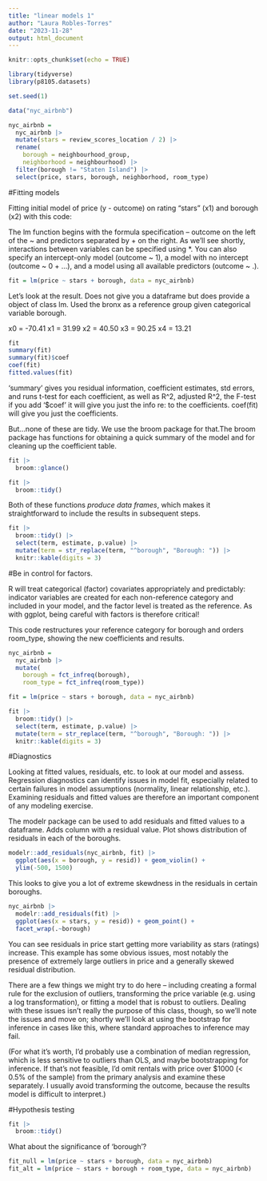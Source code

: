 ```yaml
---
title: "linear models 1"
author: "Laura Robles-Torres"
date: "2023-11-28"
output: html_document
---
```


```r
knitr::opts_chunk$set(echo = TRUE)
```

```r
library(tidyverse)
library(p8105.datasets)

set.seed(1)
```

```r
data("nyc_airbnb")

nyc_airbnb = 
  nyc_airbnb |> 
  mutate(stars = review_scores_location / 2) |> 
  rename(
    borough = neighbourhood_group,
    neighborhood = neighbourhood) |> 
  filter(borough != "Staten Island") |> 
  select(price, stars, borough, neighborhood, room_type)
```

#Fitting models 

Fitting initial model of price (y - outcome) on rating "stars" (x1) and borough (x2) with this code:

The lm function begins with the formula specification – outcome on the left of the ~ and predictors separated by + on the right. As we’ll see shortly, interactions between variables can be specified using *. You can also specify an intercept-only model (outcome ~ 1), a model with no intercept (outcome ~ 0 + ...), and a model using all available predictors (outcome ~ .).
```r
fit = lm(price ~ stars + borough, data = nyc_airbnb)
```

Let's look at the result. Does not give you a dataframe but does provide a object of class lm. Used the bronx as a reference group given categorical variable borough. 

x0 = -70.41
x1 = 31.99
x2 = 40.50
x3 = 90.25
x4 = 13.21

```r
fit
summary(fit)
summary(fit)$coef
coef(fit)
fitted.values(fit)
```
'summary' gives you residual information, coefficient estimates, std errors, and runs t-test for each coefficient, as well as R^2, adjusted R^2, the F-test 
if you add '$coef' it will give you just the info re: to the coefficients.
coef(fit) will give you just the coefficients.

But...none of these are tidy. We use the broom package for that.The broom package has functions for obtaining a quick summary of the model and for cleaning up the coefficient table. 

```r
fit |> 
  broom::glance() 

fit |>
  broom::tidy()

```
Both of these functions *produce data frames*, which makes it straightforward to include the results in subsequent steps.

```r
fit |> 
  broom::tidy() |> 
  select(term, estimate, p.value) |> 
  mutate(term = str_replace(term, "^borough", "Borough: ")) |> 
  knitr::kable(digits = 3)
```

#Be in control for factors. 

R will treat categorical (factor) covariates appropriately and predictably: indicator variables are created for each non-reference category and included in your model, and the factor level is treated as the reference. As with ggplot, being careful with factors is therefore critical!

This code restructures your reference category for borough and orders room_type, showing the new coefficients and results.

```r
nyc_airbnb = 
  nyc_airbnb |> 
  mutate(
    borough = fct_infreq(borough),
    room_type = fct_infreq(room_type))

fit = lm(price ~ stars + borough, data = nyc_airbnb)

fit |> 
  broom::tidy() |> 
  select(term, estimate, p.value) |> 
  mutate(term = str_replace(term, "^borough", "Borough: ")) |> 
  knitr::kable(digits = 3)
```

#Diagnostics 

Looking at fitted values, residuals, etc. to look at our model and assess. Regression diagnostics can identify issues in model fit, especially related to certain failures in model assumptions (normality, linear relationship, etc.). Examining residuals and fitted values are therefore an important component of any modeling exercise.

The modelr package can be used to add residuals and fitted values to a dataframe. Adds column with a residual value. Plot shows distribution of residuals in each of the boroughs. 

```r
modelr::add_residuals(nyc_airbnb, fit) |>
  ggplot(aes(x = borough, y = resid)) + geom_violin() +
  ylim(-500, 1500)
```

This looks to give you a lot of extreme skewdness in the residuals in certain boroughs.

```r
nyc_airbnb |> 
  modelr::add_residuals(fit) |> 
  ggplot(aes(x = stars, y = resid)) + geom_point() +
  facet_wrap(.~borough)
```

You can see residuals in price start getting more variability as stars (ratings) increase. 
This example has some obvious issues, most notably the presence of extremely large outliers in price and a generally skewed residual distribution. 

There are a few things we might try to do here – including creating a formal rule for the exclusion of outliers, transforming the price variable (e.g. using a log transformation), or fitting a model that is robust to outliers. Dealing with these issues isn’t really the purpose of this class, though, so we’ll note the issues and move on; shortly we’ll look at using the bootstrap for inference in cases like this, where standard approaches to inference may fail.

(For what it’s worth, I’d probably use a combination of median regression, which is less sensitive to outliers than OLS, and maybe bootstrapping for inference. If that’s not feasible, I’d omit rentals with price over $1000 (< 0.5% of the sample) from the primary analysis and examine these separately. I usually avoid transforming the outcome, because the results model is difficult to interpret.)

#Hypothesis testing

```r
fit |> 
  broom::tidy() 
```

What about the significance of 'borough'? 
```r
fit_null = lm(price ~ stars + borough, data = nyc_airbnb)
fit_alt = lm(price ~ stars + borough + room_type, data = nyc_airbnb)
```

